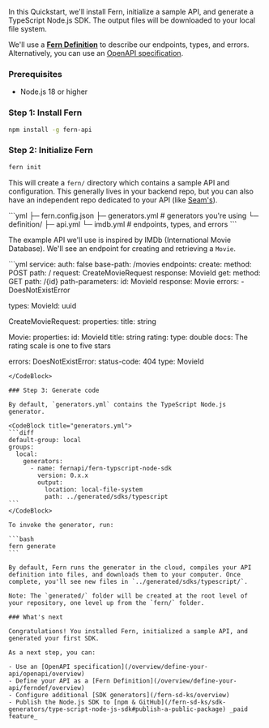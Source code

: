 In this Quickstart, we'll install Fern, initialize a sample API, and generate a TypeScript Node.js SDK. The output files will be downloaded to your local file system.

We'll use a [**Fern Definition**](/overview/define-your-api/ferndef/overview) to describe our endpoints, types, and errors. Alternatively, you can use an [OpenAPI specification](/overview/define-your-api/openapi/overview).

### Prerequisites

- Node.js 18 or higher

### Step 1: Install Fern

```bash
npm install -g fern-api
```

### Step 2: Initialize Fern

```bash
fern init
```

This will create a `fern/` directory which contains a sample API and configuration. This generally lives in your backend repo, but you can also have an independent repo dedicated to your API (like [Seam's](https://github.com/seamapi/fern-config)).

<CodeBlock title='fern/'>
```yml
  ├─ fern.config.json
  ├─ generators.yml # generators you're using
  └─ definition/ 
    ├─ api.yml
    └─ imdb.yml # endpoints, types, and errors
```
</CodeBlock>

The example API we'll use is inspired by IMDb (International Movie Database). We'll see an endpoint for creating and retrieving a `Movie`.

<CodeBlock title="imdb.yml">
```yml
service:
  auth: false
  base-path: /movies
  endpoints:
    create: 
      method: POST
      path: /
      request: CreateMovieRequest
      response: MovieId
    get:
      method: GET
      path: /{id}
      path-parameters:
        id: MovieId
      response: Movie
      errors:
        - DoesNotExistError

types:
MovieId: uuid

CreateMovieRequest:
properties:
title: string

Movie:
properties:
id: MovieId
title: string
rating:
type: double
docs: The rating scale is one to five stars

errors:
DoesNotExistError:
status-code: 404
type: MovieId

````
</CodeBlock>

### Step 3: Generate code

By default, `generators.yml` contains the TypeScript Node.js generator.

<CodeBlock title="generators.yml">
```diff
default-group: local
groups:
  local:
    generators:
      - name: fernapi/fern-typscript-node-sdk
        version: 0.x.x
        output:
          location: local-file-system
          path: ../generated/sdks/typescript
```
</CodeBlock>

To invoke the generator, run:

```bash
fern generate
```

By default, Fern runs the generator in the cloud, compiles your API definition into files, and downloads them to your computer. Once complete, you'll see new files in `../generated/sdks/typescript/`.

Note: The `generated/` folder will be created at the root level of your repository, one level up from the `fern/` folder.

### What's next

Congratulations! You installed Fern, initialized a sample API, and generated your first SDK.

As a next step, you can:

- Use an [OpenAPI specification](/overview/define-your-api/openapi/overview)
- Define your API as a [Fern Definition](/overview/define-your-api/ferndef/overview)
- Configure additional [SDK generators](/fern-sd-ks/overview)
- Publish the Node.js SDK to [npm & GitHub](/fern-sd-ks/sdk-generators/type-script-node-js-sdk#publish-a-public-package) _paid feature_

